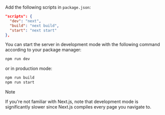
Add the following scripts in `package.json`:

```json filename="package.json"
"scripts": {
  "dev": "next",
  "build": "next build",
  "start": "next start"
},
```

You can start the server in development mode with the following command
according to your package manager:

```sh npm2yarn
npm run dev
```

or in production mode:

```sh npm2yarn
npm run build
npm run start
```

> [!NOTE]
>
>  If you're not familiar with Next.js, note that development mode is
>  significantly slower since Next.js compiles every page you navigate to.
